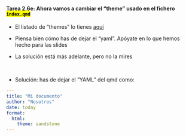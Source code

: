 ::: {.callout-important icon="false"}
#### Tarea 2.6e: Ahora vamos a cambiar el "theme" usado en el fichero <mark>`index.qmd`</mark>

- El listado de "themes" lo tienes [aquí](https://quarto.org/docs/output-formats/html-themes.html)

- Piensa bien cómo has de dejar el "yaml". Apóyate en lo que hemos hecho para las slides

- La solución está más adelante, pero no la mires

<br>

::: {.fragment}
- Solución: has de dejar el "YAML" del qmd como:

```yaml
---
title: "Mi documento"
author: "Nosotros"
date: today
format:
  html:
    theme: sandstone
---
```    
:::
  
:::
 